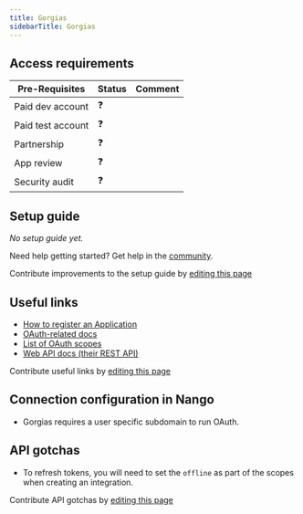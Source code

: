 ```yaml
---
title: Gorgias
sidebarTitle: Gorgias
---
```




<StatusWidget service="gorgias" />

<Overview />
<PreBuiltTooling />
<PreBuiltUseCases />


## Access requirements
| Pre-Requisites | Status | Comment|
| - | - | - |
| Paid dev account | ❓ |  |
| Paid test account | ❓ |  |
| Partnership | ❓ | |
| App review | ❓ |  |
| Security audit | ❓ | |


## Setup guide

_No setup guide yet._

<Tip>Need help getting started? Get help in the [community](https://nango.dev/slack).</Tip>

<Note>Contribute improvements to the setup guide by [editing this page](https://github.com/nangohq/nango/tree/master/docs/integrations/all/gorgias.mdx)</Note>


## Useful links

-   [How to register an Application](https://developers.gorgias.com/docs/1-register-on-developer-portal)
-   [OAuth-related docs](https://developers.gorgias.com/docs/oauth2-authentication-for-creating-apps-with-gorgias)
-   [List of OAuth scopes](https://developers.gorgias.com/docs/oauth2-scopes)
-   [Web API docs (their REST API)](https://developers.gorgias.com/reference/introduction)

<Note>Contribute useful links by [editing this page](https://github.com/nangohq/nango/tree/master/docs/integrations/all/gorgias.mdx)</Note>

## Connection configuration in Nango

- Gorgias requires a user specific subdomain to run OAuth.

## API gotchas

-   To refresh tokens, you will need to set the `offline` as part of the scopes when creating an integration.

<Note>Contribute API gotchas by [editing this page](https://github.com/nangohq/nango/tree/master/docs/integrations/all/gorgias.mdx)</Note>
